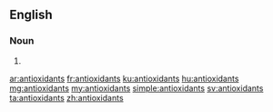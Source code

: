 ==English==

===Noun===
{{head|en|noun plural form}}

# {{plural of|antioxidant|lang=en}}

[[ar:antioxidants]]
[[fr:antioxidants]]
[[ku:antioxidants]]
[[hu:antioxidants]]
[[mg:antioxidants]]
[[my:antioxidants]]
[[simple:antioxidants]]
[[sv:antioxidants]]
[[ta:antioxidants]]
[[zh:antioxidants]]
